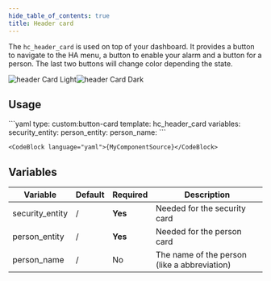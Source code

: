 ```yaml
---
hide_table_of_contents: true
title: Header card
---
```



The `hc_header_card` is used on top of your dashboard. It provides a button to navigate to the HA menu, a button to enable your alarm and a button for a person. 
The last two buttons will change color depending the state.

![header Card Light](/img/cards/hc_header_card/headercard_light.png#light-mode-only)![header Card Dark](/img/cards/hc_header_card/headercard_dark.png#dark-mode-only)

## Usage

<Tabs>
  <TabItem value="usage" label="Usage" default>
    ```yaml
    type: custom:button-card
    template: hc_header_card
    variables:
      security_entity: <your alarm entity>
      person_entity: <your person entity>
      person_name: <Name>
    ```
  </TabItem>
  <TabItem value="template" label="Template">

    <CodeBlock language="yaml">{MyComponentSource}</CodeBlock>

</TabItem>
</Tabs>

## Variables

| Variable | Default | Required | Description|
|----------|---------|----------|------------|
| security_entity | / | **Yes** | Needed for the security card |
| person_entity | / | **Yes** | Needed for the person card |
| person_name | / | No | The name of the person (like a abbreviation) |
